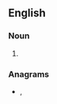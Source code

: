 ==English==

===Noun===
{{en-noun|head=[[at]]-[[will]] [[employment]]|-}}

# {{alternative form of|employment at will|lang=en}}

===Anagrams===
* {{l|en|employment at will}}, {{l|en|employment-at-will}}